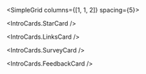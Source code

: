 
<Meta title="Oversikt/Introduksjon" />

<Banner>

<Box>
<IntroCardGrid>
<IntroButton
  icon="grid_on"
  href="/?path=/docs/oversikt-komponentoversikt--docs"
  title="Komponenter"
  description="Et bibliotek med komponenter, forhåndsvisninger, kildekode og retningslinjer for bruk."
/>

<IntroButton
  icon="palette"
  href="/?path=/docs/designfundament-farger--docs"
  title="Tokens"
  description="Alt av farger, størrelser og andre tokens som brukes i designsystemet."
/>

<IntroButton
  icon="insert_emoticon"
  href="/?path=/docs/media-ikoner--docs"
  title="Ikoner"
  description="En oversikt over ikonbiblioteket som Kartverket bruker."
/>
</IntroCardGrid>

<IntroCardGrid>
<IntroButton
  icon="grid_on"
  href="https://www.kartverket.no/om-kartverket/kartverkets-identitet"
  title="Visuell identitet"
  isExternal
  description="Bli kjent med Kartverket sin merkevare. Veiledning og retningslinjer til deg som skal ta identiteten i bruk."
/>

<IntroButton
  icon="palette"
  href="/?path=/docs/for-utviklere-kom-i-gang--docs"
  title="For utviklere"
  description="Kom i gang som utvikler som skal ta i bruk designsystemet."
/>

<IntroButton
  icon="insert_emoticon"
  href="/?path=/docs/for-designere-bidra-med-design--docs"
  title="For designere"
  description="Kom i gang som designer som skal ta i bruk designsystemet."
/>

</IntroCardGrid>
</Box>
</Banner>

<SimpleGrid columns={[1, 1, 2]} spacing={5}>

<IntroCards.StarCard />

<IntroCards.LinksCard />

<IntroCards.SurveyCard />

<IntroCards.FeedbackCard />

</SimpleGrid>
